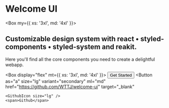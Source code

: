 
# Welcome UI

<Box my={{ xs: '3xl', md: '4xl' }}>
  <Illustration />
</Box>

## Customizable design system with react • styled-components • styled-system and reakit.

Here you'll find all the core components you need to create a delightful webapp.

<Box display="flex" mt={{ xs: '3xl', md: '4xl' }}>
  <NextLink href="/getting-started">
    <Button size="lg">
      <HardHatIcon size="lg" />
      <span>Get Started</span>
    </Button>
  </NextLink>
  <Button
    as="a"
    size="lg"
    variant="secondary"
    ml="md"
    href="https://github.com/WTTJ/welcome-ui"
    target="_blank"
  >
    <GithubIcon size="lg" />
    <span>Github</span>
  </Button>
</Box>
